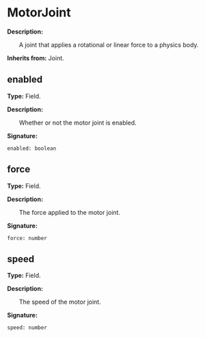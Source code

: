 
# MotorJoint

**Description:**

&emsp;&emsp;A joint that applies a rotational or linear force to a physics body.

**Inherits from:** Joint.

## enabled

**Type:** Field.

**Description:**

&emsp;&emsp;Whether or not the motor joint is enabled.

**Signature:**
```tl
enabled: boolean
```

## force

**Type:** Field.

**Description:**

&emsp;&emsp;The force applied to the motor joint.

**Signature:**
```tl
force: number
```

## speed

**Type:** Field.

**Description:**

&emsp;&emsp;The speed of the motor joint.

**Signature:**
```tl
speed: number
```